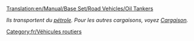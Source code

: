 [[Translation:en/Manual/Base Set/Road Vehicles/Oil Tankers]]

''Ils transportent du [[fr/Manual/Base Set/Cargos/Pétrole|pétrole]]. Pour les autres cargaisons, voyez [[fr/Manual/Cargaison|Cargaison]].''

{{fr/Vehicule routier|nom     = Camion-citerne d'essence Witcombe
  |img      = Witcombe_Oil_Tanker.png
  |prix     = 4 510£ (9 020$) 
  |vitesse  = 48 km/h (30 mph)
  |annualite= 421£ (842$)
  |design  = 1936
  |vie      = 15
  |capacite = 21000 litres d'essence
}}
{{fr/Vehicule routier|nom      = Camion-citerne d'essence Foster
  |img      = Foster_Oil_Tanker.png
  |prix     = 5 740£ (11 480$)
  |vitesse  = 88 km/h (55 mph)
  |annualite= 787£ (1 574$)
  |design  = 1973
  |vie      = 15
  |capacite = 25000 litres d'essence
}}
{{fr/Vehicule routier|nom      = Camion-citerne d'essence Perry
  |img      = Perry_Oil_Tanker.png
  |prix     = 6 150£ (12 300$)
  |vitesse  = 112 km/h (70 mph)
  |annualite= 1 125£ (2 250$)
  |design  = 2005
  |vie      = 15
  |capacite = 27000 litres d'essence
}}

[[Category:fr/Véhicules routiers]]